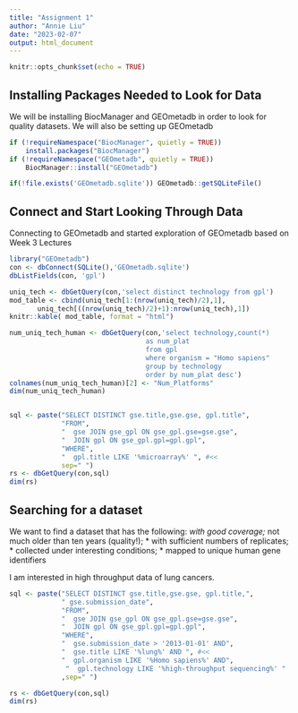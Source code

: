 ```yaml
---
title: "Assignment 1"
author: "Annie Liu"
date: "2023-02-07"
output: html_document
---
```


```r
knitr::opts_chunk$set(echo = TRUE)
```

## Installing Packages Needed to Look for Data

We will be installing BiocManager and GEOmetadb in order to look for quality datasets. We will also be setting up GEOmetadb

```r
if (!requireNamespace("BiocManager", quietly = TRUE))
    install.packages("BiocManager")
if (!requireNamespace("GEOmetadb", quietly = TRUE))
    BiocManager::install("GEOmetadb")

if(!file.exists('GEOmetadb.sqlite')) GEOmetadb::getSQLiteFile()

```

## Connect and Start Looking Through Data
Connecting to GEOmetadb and started exploration of GEOmetadb based on Week 3 Lectures
```r
library("GEOmetadb")
con <- dbConnect(SQLite(),'GEOmetadb.sqlite')
dbListFields(con, 'gpl')

uniq_tech <- dbGetQuery(con,'select distinct technology from gpl')
mod_table <- cbind(uniq_tech[1:(nrow(uniq_tech)/2),1],
       uniq_tech[((nrow(uniq_tech)/2)+1):nrow(uniq_tech),1])
knitr::kable( mod_table, format = "html")

num_uniq_tech_human <- dbGetQuery(con,'select technology,count(*) 
                                  as num_plat 
                                  from gpl 
                                  where organism = "Homo sapiens" 
                                  group by technology  
                                  order by num_plat desc')
colnames(num_uniq_tech_human)[2] <- "Num_Platforms"
dim(num_uniq_tech_human)


sql <- paste("SELECT DISTINCT gse.title,gse.gse, gpl.title",
             "FROM",
             "  gse JOIN gse_gpl ON gse_gpl.gse=gse.gse",
             "  JOIN gpl ON gse_gpl.gpl=gpl.gpl",
             "WHERE",
             "  gpl.title LIKE '%microarray%' ", #<<
             sep=" ")
rs <- dbGetQuery(con,sql)
dim(rs)
```

## Searching for a dataset

We want to find a dataset that has the following:
*with good coverage;
* not much older than ten years (quality!);
* with sufficient numbers of replicates;
* collected under interesting conditions;
* mapped to unique human gene identifiers

I am interested in high throughput data of lung cancers.
```r

sql <- paste("SELECT DISTINCT gse.title,gse.gse, gpl.title,",
             " gse.submission_date",
             "FROM",
             "  gse JOIN gse_gpl ON gse_gpl.gse=gse.gse",
             "  JOIN gpl ON gse_gpl.gpl=gpl.gpl",
             "WHERE",
             "  gse.submission_date > '2013-01-01' AND",
             "  gse.title LIKE '%lung%' AND ", #<<
             "  gpl.organism LIKE '%Homo sapiens%' AND",
              "  gpl.technology LIKE '%high-throughput sequencing%' "
             ,sep=" ")

rs <- dbGetQuery(con,sql)
dim(rs)
```